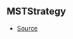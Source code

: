 ## MSTStrategy



- [Source](https://github.com/Androz2091/discord-player/blob/0ea7a3e/packages/equalizer/src/audio/MonoStereoTransformer.ts#L9)